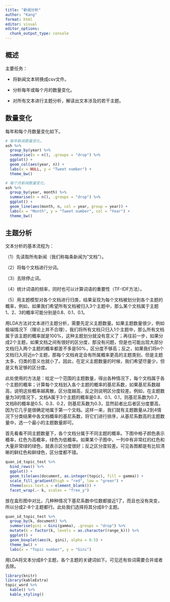 ```yaml
---
title: "新闻分析"
author: "Kang"
format: html
editor: visual
editor_options: 
  chunk_output_type: console
---
```


## 概述

主要任务：

-   将新闻文本转换成csv文件。

-   分析每年或每个月的数量变化。

-   对所有文本进行主题分析，解读出文本涉及的若干主题。

## 数量变化

每年和每个月数量变化如下。

```r
# 每年新闻数量变化。
ash %>% 
  group_by(year) %>% 
  summarise(n = n(), .groups = "drop") %>% 
  ggplot() + 
  geom_col(aes(year, n)) + 
  labs(x = NULL, y = "Tweet number") + 
  theme_bw()

# 每个月新闻数量变化。
ash %>% 
  group_by(year, month) %>% 
  summarise(n = n(), .groups = "drop") %>% 
  ggplot() + 
  geom_line(aes(month, n, col = year, group = year)) + 
  labs(x = "Month", y = "Tweet number", col = "Year") + 
  theme_bw()
```

## 主题分析

文本分析的基本流程为：

（1）先读取所有新闻（我们称每条新闻为"文档"）。

（2）将每个文档进行分词。

（3）去除停止词。

（4）统计词语的频率，同时也可以计算词语的重要性（TF-IDF方法）。

（5）用主题模型对各个文档进行归类，结果呈现为每个文档被划分到各个主题的概率，例如，如果我们希望所有文档被归入3个主题中，那么某个文档属于主题1、2、3的概率可能分别是0.8、0.1、0.1。

用LDA方法对文本进行主题分析，需要先定义主题数量。如果主题数量很少，例如极端情况下（理论上并不合理），我们将所有文档只归入1个主题中，那么所有文档属于该主题的概率就是100%，这种主题划分就没有意义了；再往前一步，如果分成2个主题，如果文档之间有很好的区分度，那没有问题，但是也可能出现大部分文档归入两个主题的概率都差不多是50%，区分度不够高；反之，如果我们将n个文档归入将近n个主题，那每个文档肯定会有所属概率更高的主题类别，但是主题太多，归类的意义也就小了。因此，在定义主题数量的时候，我们希望尽量少，但是又有足够的区分度。

此处使用的方法是：给定一个范围的主题数量，得出各种情况下，每个文档属于各个主题的概率；计算每个文档划入各个主题的概率的基尼系数，如果基尼系数越高，说明这些概率越离散，区分度越高，反之则说明区分度较差。例如，在主题数量为3的情况下，文档A属于3个主题的概率是0.8、0.1、0.1，则基尼系数为0.7，文档B的概率是0.5、0.3、0.2，则基尼系数为0.3，显然前者比后者区分度要高，因为它几乎是很确定地属于第一个文档。这样一来，我们就有主题数量从2到4情况下分类结果中各文档概率的基尼系数，将它们进行排序，从基尼系数高的主题数量中，选一个最小的主题数量即可。

首先看看不同主题数量下，各个文档分属于不同主题的概率。下图中格子颜色表示概率，红色为高概率，绿色为低概率。如果某个子图中，一列中有非常红的红色和大量非常绿的绿色，就表示区分度很好；反之区分度较差。可见各图都是有比较清晰的鲜红色和鲜绿色，区分度都不错。

```r
quan_id_topic_test %>% 
  bind_rows() %>% 
  ggplot() + 
  geom_tile(aes(document, as.integer(topic), fill = gamma)) + 
  scale_fill_gradient(high = "red", low = "green") + 
  theme(axis.text.x = element_blank()) + 
  facet_wrap(.~ k, scales = "free_y")
```

放在盒形图中对比，几种种情况下基尼系数中位数都接近1了，而且也没有突变，所以分成2-8个主题都行。此处我们选择将其分成8个主题。

```r
quan_id_topic_test %>% 
  group_by(k, document) %>% 
  summarise(gini = Gini(gamma), .groups = "drop") %>% 
  mutate(k = factor(k, levels = as.character(range_k))) %>% 
  ggplot() + 
  geom_boxplot(aes(k, gini), alpha = 0.5) + 
  theme_bw() + 
  labs(x = "Topic number", y = "Gini")
```

用LDA将文本分成8个主题，各个主题的关键词如下。可见还有些词需要合并或者去除。

```r
library(knitr)
library(kableExtra)
topic_word %>% 
  kable() %>% 
  kable_styling()
```
